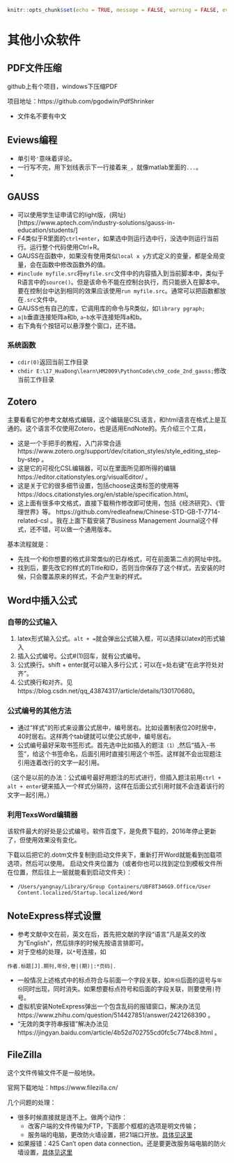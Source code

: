 ```r
knitr::opts_chunk$set(echo = TRUE, message = FALSE, warning = FALSE, eval = FALSE)
```
# 其他小众软件 {#Other}

## PDF文件压缩

github上有个项目，windows下压缩PDF

项目地址：https://github.com/pgodwin/PdfShrinker

- 文件名不要有中文

## Eviews编程
- 单引号`'`意味着评论。
- 一行写不完，用下划线表示下一行接着来`_`，就像matlab里面的`...`。
- 

## GAUSS

- 可以使用学生证申请它的light版，(网址)[https://www.aptech.com/industry-solutions/gauss-in-education/students/]
- F4类似于R里面的`ctrl+enter`，如果选中则运行选中行，没选中则运行当前行。运行整个代码使用Ctrl+R。
- GAUSS在函数中，如果没有使用类似`local x y`方式定义的变量，都是全局变量，会在函数中修改函数外的值。
- `#include myfile.src`将`myfile.src`文件中的内容插入到当前脚本中，类似于R语言中的`source()`。但是该命令不能在控制台执行，而只能嵌入在脚本中。要在控制台中达到相同的效果应该使用`run myfile.src`。通常可以把函数都放在`.src`文件中。
- GAUSS也有自己的库，它调用库的命令与R类似，如`library pgraph; `
- `a|b`垂直连接矩阵a和b, `a~b`水平连接矩阵a和b。
- 右下角有个按钮可以悬浮整个窗口，还不错。

### 系统函数

- `cdir(0)`返回当前工作目录
- `chdir E:\17_HuaDong\learn\HM2009\PythonCode\ch9_code_2nd_gauss;`修改当前工作目录

## Zotero

主要看看它的参考文献格式编辑，这个编辑是CSL语言，和html语言在格式上是互通的。这个语言不仅使用Zotero，也是适用EndNote的。先介绍三个工具，

- 这是一个手把手的教程，入门非常合适 https://www.zotero.org/support/dev/citation_styles/style_editing_step-by-step 。
- 这是它的可视化CSL编辑器，可以在里面所见即所得的编辑 https://editor.citationstyles.org/visualEditor/ 。
- 这是关于它的很多细节设置，包括choose这类标签的使用等 https://docs.citationstyles.org/en/stable/specification.html。
- 这上面有很多中文格式，直接下载稍作修改即可使用，包括《经济研究》、《管理世界》等。 https://github.com/redleafnew/Chinese-STD-GB-T-7714-related-csl 。我在上面下载安装了Business Management Journal这个样式，还不错，可以做一个通用版本。

基本流程就是：
 
- 先找一个和你想要的格式非常类似的已存格式，可在前面第二点的网址中找。
- 找到后，要先改它的样式的Title和ID，否则当你保存了这个样式，去安装的时候，只会覆盖原来的样式，不会产生新的样式。

## Word中插入公式

### 自带的公式输入

1. latex形式输入公式。`alt + =`就会弹出公式输入框，可以选择以latex的形式输入
2. 插入公式编号。公式#(1)回车，就有公式编号。
3. 公式换行。shift + enter就可以输入多行公式；可以在=处右键“在此字符处对齐”。
4. 公式换行和对齐。见 https://blog.csdn.net/qq_43874317/article/details/130170680。

### 公式编号的其他方法

- 通过“样式”的形式来设置公式居中，编号居右。比如设置制表位20时居中，40时居右。这样两个tab键就可以使公式居中，编号居右。
- 公式编号最好采取书签形式。首先选中比如插入的题注`（1）`,然后“插入-书签”，给这个书签命名，后面引用时直接引用这个书签。这样就不会出现题注引用连着改行的文字一起引用。

（这个是以前的办法：公式编号最好用题注的形式进行，但插入题注前用`ctrl + alt + enter`键来插入一个样式分隔符，这样在后面公式引用时就不会连着该行的文字一起引用。）

### 利用TexsWord编辑器

该软件最大的好处是公式编号。软件百度下，是免费下载的，2016年停止更新了，但使用效果没有变化。

下载以后把它的.dotm文件复制到启动文件夹下，重新打开Word就能看到加载项选项，然后可以使用。
启动文件夹位置为（或者你也可以找到定位到模板文件所在位置，然后往上一层就能看到启动文件夹）：

- `/Users/yangnay/Library/Group Containers/UBF8T346G9.Office/User Content.localized/Startup.localized/Word`


## NoteExpress样式设置

- 参考文献中文在前，英文在后，首先把文献的字段“语言”凡是英文的改为"English"，然后排序的时候先按语言排即可。
- 对于空格的处理，以`*`号连接，如
```
作者.标题[J].期刊,年份,卷|(期)|:*页码|.
```
- 一般情况上述格式中的标点符合与前面一个字段关联，如`年份`后面的逗号与`年份`同时出现，同时消失。如果想要标点符号和后面的字段关联，则要使用`|`符号。
- 虚拟机安装NoteExpress弹出一个包含乱码的报错窗口，解决办法见 https://www.zhihu.com/question/514427851/answer/2421268390 。
- "无效的类字符串报错"解决办法见 https://jingyan.baidu.com/article/4b52d702755cd0fc5c774bc8.html 。

## FileZilla
这个文件传输文件不是一般地快。

官网下载地址：https://www.filezilla.cn/

几个问题的处理：

- 很多时候直接就是连不上。做两个动作：
  - 改客户端的文件传输为FTP，下面那个框框的选项是明文传输；
  - 服务端的电脑，更改防火墙设置，把21端口开放。[具体见这里](https://blog.csdn.net/InnovationAD/article/details/84944238?utm_medium=distribute.pc_relevant.none-task-blog-BlogCommendFromMachineLearnPai2-1.control&dist_request_id=1db1882b-159d-4705-865f-78d855fe1f50&depth_1-utm_source=distribute.pc_relevant.none-task-blog-BlogCommendFromMachineLearnPai2-1.control)

- 如果报错：425 Can't open data connection。还是要更改服务端电脑的防火墙设置，[具体见这里](https://blog.csdn.net/weixin_44284051/article/details/106277683)